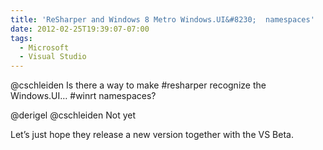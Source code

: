 ```yaml
---
title: 'ReSharper and Windows 8 Metro Windows.UI&#8230;  namespaces'
date: 2012-02-25T19:39:07-07:00
tags:
  - Microsoft
  - Visual Studio
---
```

@cschleiden
Is there a way to make #resharper recognize the Windows.UI&#8230; #winrt namespaces?

@derigel
@cschleiden Not yet

Let&#8217;s just hope they release a new version together with the VS Beta.